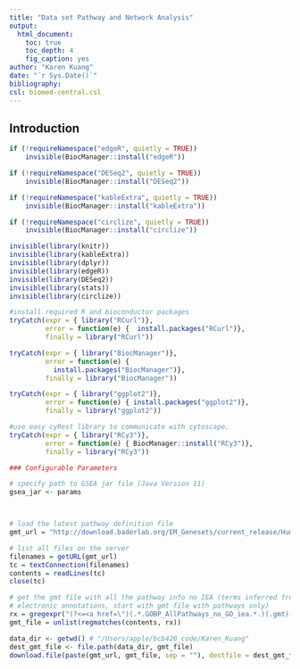 ```yaml
---
title: "Data set Pathway and Network Analysis"
output: 
  html_document:
    toc: true
    toc_depth: 4
    fig_caption: yes
author: "Karen Kuang"
date: "`r Sys.Date()`"
bibliography: 
csl: biomed-central.csl
---
```


## Introduction ##

```r
if (!requireNamespace("edgeR", quietly = TRUE))
    invisible(BiocManager::install("edgeR"))

if (!requireNamespace("DESeq2", quietly = TRUE))
    invisible(BiocManager::install("DESeq2"))

if (!requireNamespace("kableExtra", quietly = TRUE))
    invisible(BiocManager::install("kableExtra"))

if (!requireNamespace("circlize", quietly = TRUE))
    invisible(BiocManager::install("circlize"))

invisible(library(knitr))
invisible(library(kableExtra))
invisible(library(dplyr))
invisible(library(edgeR))
invisible(library(DESeq2))
invisible(library(stats))
invisible(library(circlize))

#install required R and bioconductor packages
tryCatch(expr = { library("RCurl")}, 
         error = function(e) {  install.packages("RCurl")}, 
         finally = library("RCurl"))

tryCatch(expr = { library("BiocManager")}, 
         error = function(e) { 
           install.packages("BiocManager")}, 
         finally = library("BiocManager"))

tryCatch(expr = { library("ggplot2")}, 
         error = function(e) { install.packages("ggplot2")}, 
         finally = library("ggplot2"))

#use easy cyRest library to communicate with cytoscape.
tryCatch(expr = { library("RCy3")}, 
         error = function(e) { BiocManager::install("RCy3")}, 
         finally = library("RCy3"))
```

```r
### Configurable Parameters

# specify path to GSEA jar file (Java Version 11)
gsea_jar <- params



# load the latest pathway definition file
gmt_url = "http://download.baderlab.org/EM_Genesets/current_release/Human/symbol/"

# list all files on the server
filenames = getURL(gmt_url)
tc = textConnection(filenames)
contents = readLines(tc)
close(tc)

# get the gmt file with all the pathway info no IEA (terms inferred from 
# electronic annotations, start with gmt file with pathways only)
rx = gregexpr("(?<=<a href=\")(.*.GOBP_AllPathways_no_GO_iea.*.)(.gmt)(?=\">)", contents, perl = TRUE)
gmt_file = unlist(regmatches(contents, rx))

data_dir <- getwd() # "/Users/apple/bcb420_code/Karen_Kuang"
dest_gmt_file <- file.path(data_dir, gmt_file)
download.file(paste(gmt_url, gmt_file, sep = ""), destfile = dest_gmt_file)

```


